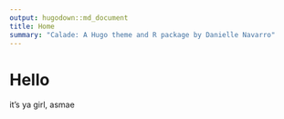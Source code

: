 ```yaml
---
output: hugodown::md_document
title: Home
summary: "Calade: A Hugo theme and R package by Danielle Navarro"
---
```



# Hello 


it's ya girl, asmae 
